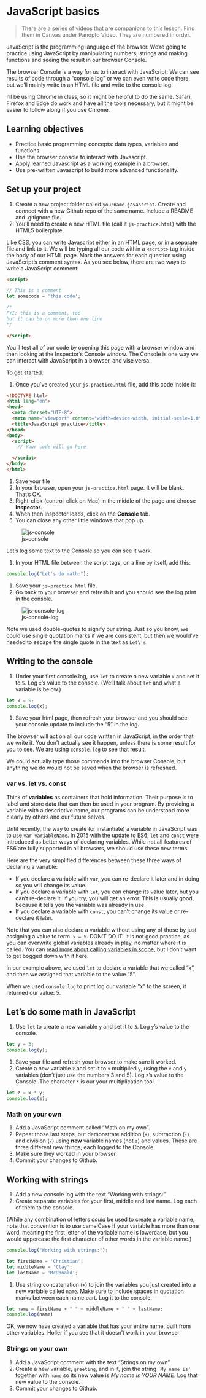 # JavaScript basics

> There are a series of videos that are companions to this lesson. Find them in Canvas under Panopto Video. They are numbered in order.

JavaScript is the programming language of the browser. We're going to practice using JavaScript by manipulating numbers, strings and making functions and seeing the result in our browser Console.

The browser Console is a way for us to interact with JavaScript: We can see results of code through a "console log" or we can even write code there, but we'll mainly write in an HTML file and write to the console log.

I'll be using Chrome in class, so it might be helpful to do the same. Safari, Firefox and Edge do work and have all the tools necessary, but it might be easier to follow along if you use Chrome.

## Learning objectives

- Practice basic programming concepts: data types, variables and functions.
- Use the browser console to interact with Javascript.
- Apply learned Javascript as a working example in a browser.
- Use pre-written Javascript to build more advanced functionality.

## Set up your project

1. Create a new project folder called `yourname-javascript`. Create and connect with a new Github repo of the same name. Include a README and .gitignore file.
1. You'll need to create a new HTML file (call it `js-practice.html`) with the HTML5 boilerplate.

Like CSS, you can write Javascript either in an HTML page, or in a separate file and link to it. We will be typing all our code within a `<script>` tag inside the body of our HTML page. Mark the answers for each question using JavaScript's comment syntax. As you see below, there are two ways to write a JavaScript comment:

```html
<script>

// This is a comment
let somecode = 'this code';

/*
FYI: this is a comment, too
but it can be on more then one line
*/

</script>
```

You'll test all of our code by opening this page with a browser window and then looking at the Inspector's Console window. The Console is one way we can interact with JavaScript in a browser, and vise versa.

To get started:

1. Once you've created your `js-practice.html` file, add this code inside it:

```html
<!DOCTYPE html>
<html lang="en">
<head>
  <meta charset="UTF-8">
  <meta name="viewport" content="width=device-width, initial-scale=1.0">
  <title>JavaScript practice</title>
</head>
<body>
  <script>
    // Your code will go here

  </script>
</body>
</html>
```

1. Save your file
1. In your browser, open your `js-practice.html` page. It will be blank. That's OK.
1. Right-click (control-click on Mac) in the middle of the page and choose **Inspector**.
1. When then Inspector loads, click on the **Console** tab.
1. You can close any other little windows that pop up.

![js-console](images/js-console.gif)

Let's log some text to the Console so you can see it work.

1. In your HTML file between the script tags, on a line by itself, add this:

```js
console.log("Let's do math:");
```

1. Save your `js-practice.html` file.
1. Go back to your browser and refresh it and you should see the log print in the console.

![js-console-log](images/js-console-log.png)

Note we used double-quotes to signify our string. Just so you know, we could use single quotation marks if we are consistent, but then we would've needed to escape the single quote in the text as `Let\'s`.

## Writing to the console

1. Under your first console.log, use `let` to create a new variable `x` and set it to `5`. Log `x`'s value to the console. (We'll talk about `let` and what a variable is below.)

```js
let x = 5;
console.log(x);
```

1. Save your html page, then refresh your browser and you should see your console update to include the "5" in the log.

The browser will act on all our code written in JavaScript, in the order that we write it. You don't actually see it happen, unless there is some result for you to see. We are using `console.log` to see that result.

We could actually type those commands into the browser Console, but anything we do would not be saved when the browser is refreshed.

### var vs. let vs. const

Think of **variables** as containers that hold information. Their purpose is to label and store data that can then be used in your program. By providing a variable with a descriptive name, our programs can be understood more clearly by others and our future selves.

Until recently, the way to create (or instantiate) a variable in JavaScript was to use `var variableName`. In 2015 with the update to ES6, `let` and `const` were introduced as better ways of declaring variables. While not all features of ES6 are fully supported in all browsers, we should use these new terms.

Here are the very simplified differences between these three ways of declaring a variable:

- If you declare a variable with `var`, you can re-declare it later and in doing so you will change its value.
- If you declare a variable with `let`, you can change its value later, but you can't re-declare it. If you try, you will get an error. This is usually good, because it tells you the variable was already in use.
- If you declare a variable with `const`, you can't change its value or re-declare it later.

Note that you can also declare a variable without using any of those by just assigning a value to term. `x = 5`. DON'T DO IT. It is not good practice, as you can overwrite global variables already in play, no matter where it is called. You can [read more about calling variables in scope](https://wesbos.com/javascript-scoping/), but I don't want to get bogged down with it here.

In our example above, we used `let` to declare a variable that we called "x", and then we assigned that variable to the value "5".

When we used `console.log` to print log our variable "x" to the screen, it returned our value: 5.

## Let's do some math in JavaScript

1. Use `let` to create a new variable `y` and set it to `3`. Log `y`'s value to the console.

```js
let y = 3;
console.log(y);
```

1. Save your file and refresh your browser to make sure it worked.
1. Create a new variable `z` and set it to `x` multiplied `y`, using the `x` and `y` variables (don't just use the numbers 3 and 5). Log `z`'s value to the Console. The character `*` is our your multiplication tool.

```js
let z = x * y;
console.log(z);
```

### Math on your own

1. Add a JavaScript comment called "Math on my own".
1. Repeat those last steps, but demonstrate addition (`+`), subtraction (`-`) and division (`/`) using **new** variable names (not `z`) and values. These are three different new things, each logged to the Console.
1. Make sure they worked in your browser.
1. Commit your changes to Github.

## Working with strings

1. Add a new console log with the text "Working with strings:".
1. Create separate variables for your first, middle and last name. Log each of them to the console.

(While any combination of letters _could_ be used to create a variable name, note that convention is to use camelCase if your variable has more than one word, meaning the first letter of the variable name is lowercase, but you would uppercase the first character of other words in the variable name.)

```js
console.log("Working with strings:");

let firstName = 'Christian';
let middleName = 'Clay';
let lastName = 'McDonald';
```

1. Use string concatenation (`+`) to join the variables you just created into a new variable called `name`. Make sure to include spaces in quotation marks between each name part. Log it to the console.

```js
let name = firstName + " " + middleName + " " + lastName;
console.log(name)
```

OK, we now have created a variable that has your entire name, built from other variables. Holler if you see that it doesn't work in your browser.

### Strings on your own

1. Add a JavaScript comment with the text "Strings on my own".
1. Create a new variable, `greeting`, and in it, join the string `'My name is'` together with `name` so its new value is *My name is YOUR NAME*. Log that new value to the console.
1. Commit your changes to Github.
